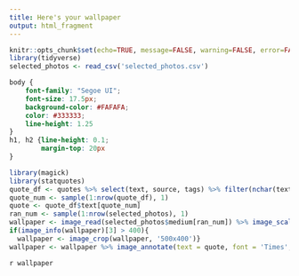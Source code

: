 ---
title: Here's your wallpaper
output: html_fragment
---

```{r setup, include=FALSE}
knitr::opts_chunk$set(echo=TRUE, message=FALSE, warning=FALSE, error=FALSE)
library(tidyverse)
selected_photos <- read_csv('selected_photos.csv')
```

```{css echo=FALSE}
body {
    font-family: "Segoe UI";
    font-size: 17.5px;
    background-color: #FAFAFA;
    color: #333333;
    line-height: 1.25
}
h1, h2 {line-height: 0.1;
        margin-top: 20px
}
```

```{r eval=TRUE, echo=FALSE, error=FALSE, warning=FALSE}
library(magick)
library(statquotes)
quote_df <- quotes %>% select(text, source, tags) %>% filter(nchar(text) < 60, tags == 'statistics')
quote_num <- sample(1:nrow(quote_df), 1) 
quote <- quote_df$text[quote_num]
ran_num <- sample(1:nrow(selected_photos), 1)
wallpaper <- image_read(selected_photos$medium[ran_num]) %>% image_scale(500) 
if(image_info(wallpaper)[3] > 400){
  wallpaper <- image_crop(wallpaper, '500x400')}
wallpaper <- wallpaper %>% image_annotate(text = quote, font = 'Times', size = 20, gravity = 'center', color = '#222222')
```

`r wallpaper`

